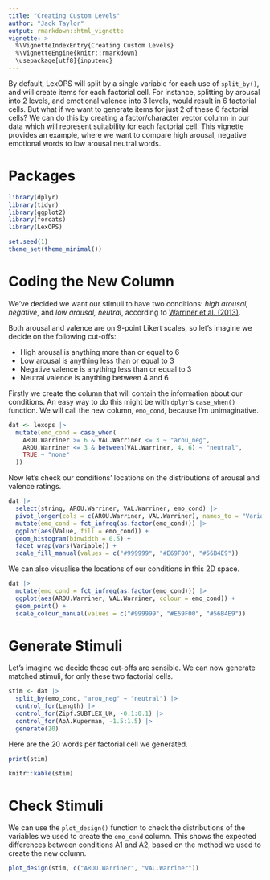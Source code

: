 ```yaml
---
title: "Creating Custom Levels"
author: "Jack Taylor"
output: rmarkdown::html_vignette
vignette: >
  %\VignetteIndexEntry{Creating Custom Levels}
  %\VignetteEngine{knitr::rmarkdown}
  \usepackage[utf8]{inputenc}
---
```


By default, LexOPS will split by a single variable for each use of `split_by()`, and will create items for each factorial cell. For instance, splitting by arousal into 2 levels, and emotional valence into 3 levels, would result in 6 factorial cells. But what if we want to generate items for just 2 of these 6 factorial cells? We can do this by creating a factor/character vector column in our data which will represent suitability for each factorial cell. This vignette provides an example, where we want to compare high arousal, negative emotional words to low arousal neutral words.

# Packages

```r
library(dplyr)
library(tidyr)
library(ggplot2)
library(forcats)
library(LexOPS)
```

```r
set.seed(1)
theme_set(theme_minimal())
```

# Coding the New Column

We've decided we want our stimuli to have two conditions: *high arousal, negative*, and *low arousal, neutral*, according to [Warriner et al. (2013)](http://doi.org/10.3758/s13428-012-0314-x).

Both arousal and valence are on 9-point Likert scales, so let's imagine we decide on the following cut-offs:

- High arousal is anything more than or equal to 6
- Low arousal is anything less than or equal to 3
- Negative valence is anything less than or equal to 3
- Neutral valence is anything between 4 and 6

Firstly we create the column that will contain the information about our conditions. An easy way to do this might be with `dplyr`'s `case_when()` function. We will call the new column, `emo_cond`, because I'm unimaginative.

```r
dat <- lexops |>
  mutate(emo_cond = case_when(
    AROU.Warriner >= 6 & VAL.Warriner <= 3 ~ "arou_neg",
    AROU.Warriner <= 3 & between(VAL.Warriner, 4, 6) ~ "neutral",
    TRUE ~ "none"
  ))
```

Now let's check our conditions' locations on the distributions of arousal and valence ratings.

```r
dat |>
  select(string, AROU.Warriner, VAL.Warriner, emo_cond) |>
  pivot_longer(cols = c(AROU.Warriner, VAL.Warriner), names_to = "Variable", values_to = "Value") |>
  mutate(emo_cond = fct_infreq(as.factor(emo_cond))) |>
  ggplot(aes(Value, fill = emo_cond)) +
  geom_histogram(binwidth = 0.5) +
  facet_wrap(vars(Variable)) +
  scale_fill_manual(values = c("#999999", "#E69F00", "#56B4E9"))
```

We can also visualise the locations of our conditions in this 2D space.

```r
dat |>
  mutate(emo_cond = fct_infreq(as.factor(emo_cond))) |>
  ggplot(aes(AROU.Warriner, VAL.Warriner, colour = emo_cond)) +
  geom_point() +
  scale_colour_manual(values = c("#999999", "#E69F00", "#56B4E9"))
```

# Generate Stimuli

Let's imagine we decide those cut-offs are sensible. We can now generate matched stimuli, for only these two factorial cells.

```r
stim <- dat |>
  split_by(emo_cond, "arou_neg" ~ "neutral") |>
  control_for(Length) |>
  control_for(Zipf.SUBTLEX_UK, -0.1:0.1) |>
  control_for(AoA.Kuperman, -1.5:1.5) |>
  generate(20)
```

Here are the 20 words per factorial cell we generated.

```r
print(stim)
```

```r
knitr::kable(stim)
```

# Check Stimuli

We can use the `plot_design()` function to check the distributions of the variables we used to create the `emo_cond` column. This shows the expected differences between conditions A1 and A2, based on the method we used to create the new column.

```r
plot_design(stim, c("AROU.Warriner", "VAL.Warriner"))
```
